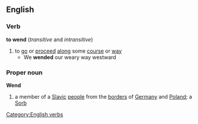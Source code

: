 ==English==
===Verb===
'''to wend'''  (''transitive'' and ''intransitive'')
#to [[go]] or [[proceed]] [[along]] some [[course]] or [[way]]
#* We '''wended''' our weary way westward
===Proper noun===
'''Wend'''
#a member of a [[Slavic]] [[people]] from the [[border]]s of [[Germany]] and [[Poland]]; a [[Sorb]]
[[Category:English verbs]]